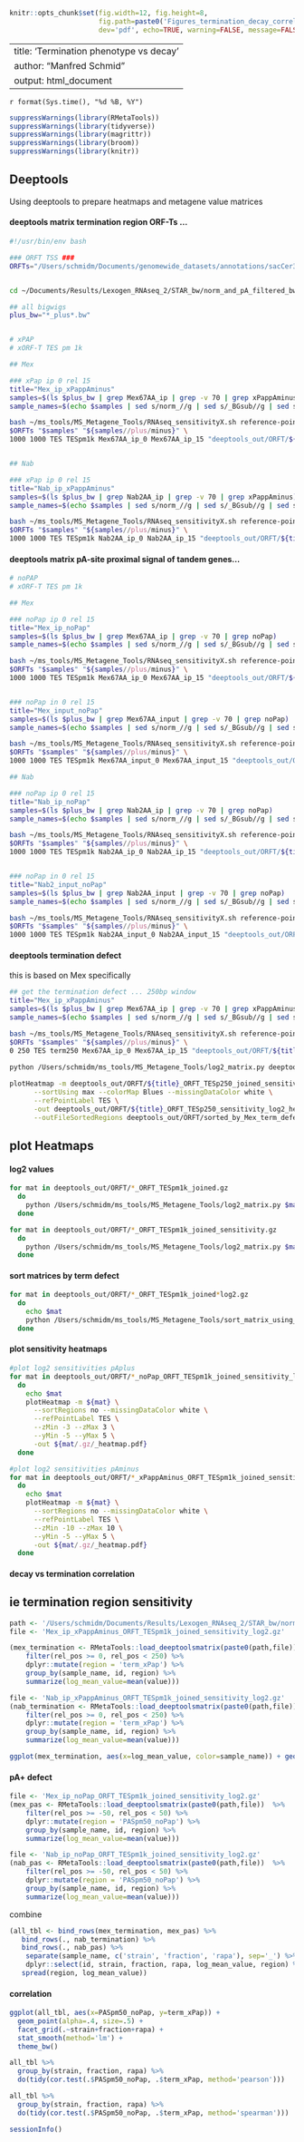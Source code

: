 ```r
knitr::opts_chunk$set(fig.width=12, fig.height=8, 
                      fig.path=paste0('Figures_termination_decay_correlation/'), 
                      dev='pdf', echo=TRUE, warning=FALSE, message=FALSE, error=TRUE)
```

---
title: 'Termination phenotype vs decay'
author: "Manfred Schmid"
output: html_document
---

`r format(Sys.time(), "%d %B, %Y")`


```r
suppressWarnings(library(RMetaTools))
suppressWarnings(library(tidyverse))
suppressWarnings(library(magrittr))
suppressWarnings(library(broom))
suppressWarnings(library(knitr))
```


## Deeptools

Using deeptools to prepare heatmaps and metagene value matrices


#### deeptools matrix termination region ORF-Ts ...
```bash
#!/usr/bin/env bash

### ORFT TSS ###
ORFTs="/Users/schmidm/Documents/genomewide_datasets/annotations/sacCer3/Steinmetz_sacCer3_latin_ORFTs.bed"


cd ~/Documents/Results/Lexogen_RNAseq_2/STAR_bw/norm_and_pA_filtered_bw/

## all bigwigs
plus_bw="*_plus*.bw"


# xPAP
# xORF-T TES pm 1k

## Mex

### xPap ip 0 rel 15
title="Mex_ip_xPappAminus"
samples=$(ls $plus_bw | grep Mex67AA_ip | grep -v 70 | grep xPappAminus)
sample_names=$(echo $samples | sed s/norm_//g | sed s/_BGsub//g | sed s/_plus_KevinRoyAfiltered.bw//g)

bash ~/ms_tools/MS_Metagene_Tools/RNAseq_sensitivityX.sh reference-point \
$ORFTs "$samples" "${samples//plus/minus}" \
1000 1000 TES TESpm1k Mex67AA_ip_0 Mex67AA_ip_15 "deeptools_out/ORFT/${title}_ORFT_TESpm1k" "--binSize=50 --missingDataAsZero --averageTypeBins sum"


## Nab

### xPap ip 0 rel 15
title="Nab_ip_xPappAminus"
samples=$(ls $plus_bw | grep Nab2AA_ip | grep -v 70 | grep xPappAminus)
sample_names=$(echo $samples | sed s/norm_//g | sed s/_BGsub//g | sed s/_plus_KevinRoyAfiltered.bw//g)

bash ~/ms_tools/MS_Metagene_Tools/RNAseq_sensitivityX.sh reference-point \
$ORFTs "$samples" "${samples//plus/minus}" \
1000 1000 TES TESpm1k Nab2AA_ip_0 Nab2AA_ip_15 "deeptools_out/ORFT/${title}_ORFT_TESpm1k" "--binSize=50 --missingDataAsZero --averageTypeBins sum"

```

#### deeptools matrix pA-site proximal signal of tandem genes...
```bash
# noPAP
# xORF-T TES pm 1k

## Mex

### noPap ip 0 rel 15
title="Mex_ip_noPap"
samples=$(ls $plus_bw | grep Mex67AA_ip | grep -v 70 | grep noPap)
sample_names=$(echo $samples | sed s/norm_//g | sed s/_BGsub//g | sed s/_plus_KevinRoyAfiltered.bw//g)

bash ~/ms_tools/MS_Metagene_Tools/RNAseq_sensitivityX.sh reference-point \
$ORFTs "$samples" "${samples//plus/minus}" \
1000 1000 TES TESpm1k Mex67AA_ip_0 Mex67AA_ip_15 "deeptools_out/ORFT/${title}_ORFT_TESpm1k" "--binSize=50 --missingDataAsZero --averageTypeBins sum"


### noPap in 0 rel 15
title="Mex_input_noPap"
samples=$(ls $plus_bw | grep Mex67AA_input | grep -v 70 | grep noPap)
sample_names=$(echo $samples | sed s/norm_//g | sed s/_BGsub//g | sed s/_plus_KevinRoyAfiltered.bw//g)

bash ~/ms_tools/MS_Metagene_Tools/RNAseq_sensitivityX.sh reference-point \
$ORFTs "$samples" "${samples//plus/minus}" \
1000 1000 TES TESpm1k Mex67AA_input_0 Mex67AA_input_15 "deeptools_out/ORFT/${title}_ORFT_TESpm1k" "--binSize=50 --missingDataAsZero --averageTypeBins sum"

## Nab

### noPap ip 0 rel 15
title="Nab_ip_noPap"
samples=$(ls $plus_bw | grep Nab2AA_ip | grep -v 70 | grep noPap)
sample_names=$(echo $samples | sed s/norm_//g | sed s/_BGsub//g | sed s/_plus_KevinRoyAfiltered.bw//g)

bash ~/ms_tools/MS_Metagene_Tools/RNAseq_sensitivityX.sh reference-point \
$ORFTs "$samples" "${samples//plus/minus}" \
1000 1000 TES TESpm1k Nab2AA_ip_0 Nab2AA_ip_15 "deeptools_out/ORFT/${title}_ORFT_TESpm1k" "--binSize=50 --missingDataAsZero --averageTypeBins sum"


### noPap in 0 rel 15
title="Nab2_input_noPap"
samples=$(ls $plus_bw | grep Nab2AA_input | grep -v 70 | grep noPap)
sample_names=$(echo $samples | sed s/norm_//g | sed s/_BGsub//g | sed s/_plus_KevinRoyAfiltered.bw//g)

bash ~/ms_tools/MS_Metagene_Tools/RNAseq_sensitivityX.sh reference-point \
$ORFTs "$samples" "${samples//plus/minus}" \
1000 1000 TES TESpm1k Nab2AA_input_0 Nab2AA_input_15 "deeptools_out/ORFT/${title}_ORFT_TESpm1k" "--binSize=50 --missingDataAsZero --averageTypeBins sum"

```


#### deeptools termination defect

this is based on Mex specifically
```bash
## get the termination defect ... 250bp window
title="Mex_ip_xPappAminus"
samples=$(ls $plus_bw | grep Mex67AA_ip | grep -v 70 | grep xPappAminus)
sample_names=$(echo $samples | sed s/norm_//g | sed s/_BGsub//g | sed s/_plus_KevinRoyAfiltered.bw//g)

bash ~/ms_tools/MS_Metagene_Tools/RNAseq_sensitivityX.sh reference-point \
$ORFTs "$samples" "${samples//plus/minus}" \
0 250 TES term250 Mex67AA_ip_0 Mex67AA_ip_15 "deeptools_out/ORFT/${title}_ORFT_TESp250" "--binSize=50 --missingDataAsZero --averageTypeBins sum"

python /Users/schmidm/ms_tools/MS_Metagene_Tools/log2_matrix.py deeptools_out/ORFT/${title}_ORFT_TESp250_joined_sensitivity.gz
 
plotHeatmap -m deeptools_out/ORFT/${title}_ORFT_TESp250_joined_sensitivity_log2.gz \
      --sortUsing max --colorMap Blues --missingDataColor white \
      --refPointLabel TES \
      -out deeptools_out/ORFT/${title}_ORFT_TESp250_sensitivity_log2_heatmap.pdf \
      --outFileSortedRegions deeptools_out/ORFT/sorted_by_Mex_term_defect_250.bed

```


## plot Heatmaps

#### log2 values
```bash
for mat in deeptools_out/ORFT/*_ORFT_TESpm1k_joined.gz
  do
    python /Users/schmidm/ms_tools/MS_Metagene_Tools/log2_matrix.py $mat
  done

for mat in deeptools_out/ORFT/*_ORFT_TESpm1k_joined_sensitivity.gz
  do
    python /Users/schmidm/ms_tools/MS_Metagene_Tools/log2_matrix.py $mat
  done
```


#### sort matrices by term defect
```bash
for mat in deeptools_out/ORFT/*_ORFT_TESpm1k_joined*log2.gz
  do
    echo $mat
    python /Users/schmidm/ms_tools/MS_Metagene_Tools/sort_matrix_using_bed.py $mat deeptools_out/ORFT/sorted_by_Mex_term_defect_250.bed -o ${mat/.gz/_sorted_by_Mex_term250.gz}
  done
```


#### plot sensitivity heatmaps
```bash
#plot log2 sensitivities pAplus
for mat in deeptools_out/ORFT/*_noPap_ORFT_TESpm1k_joined_sensitivity_log2_sorted_by_Mex_term250.gz
  do
    echo $mat
    plotHeatmap -m ${mat} \
      --sortRegions no --missingDataColor white \
      --refPointLabel TES \
      --zMin -3 --zMax 3 \
      --yMin -5 --yMax 5 \
      -out ${mat/.gz/_heatmap.pdf}
  done

#plot log2 sensitivities pAminus
for mat in deeptools_out/ORFT/*_xPappAminus_ORFT_TESpm1k_joined_sensitivity_log2_sorted_by_Mex_term250.gz
  do
    echo $mat
    plotHeatmap -m ${mat} \
      --sortRegions no --missingDataColor white \
      --refPointLabel TES \
      --zMin -10 --zMax 10 \
      --yMin -5 --yMax 5 \
      -out ${mat/.gz/_heatmap.pdf}
  done

```


#### decay vs termination correlation

## ie termination region sensitivity  
```r
path <- '/Users/schmidm/Documents/Results/Lexogen_RNAseq_2/STAR_bw/norm_and_pA_filtered_bw/deeptools_out/ORFT/'
file <- 'Mex_ip_xPappAminus_ORFT_TESpm1k_joined_sensitivity_log2.gz'

(mex_termination <- RMetaTools::load_deeptoolsmatrix(paste0(path,file)) %>%
    filter(rel_pos >= 0, rel_pos < 250) %>%
    dplyr::mutate(region = 'term_xPap') %>%
    group_by(sample_name, id, region) %>%
    summarize(log_mean_value=mean(value)))
```

```r
file <- 'Nab_ip_xPappAminus_ORFT_TESpm1k_joined_sensitivity_log2.gz'
(nab_termination <- RMetaTools::load_deeptoolsmatrix(paste0(path,file)) %>%
    filter(rel_pos >= 0, rel_pos < 250) %>%
    dplyr::mutate(region = 'term_xPap') %>%
    group_by(sample_name, id, region) %>%
    summarize(log_mean_value=mean(value)))
```

```r
ggplot(mex_termination, aes(x=log_mean_value, color=sample_name)) + geom_density()
```



#### pA+ defect  
```r
file <- 'Mex_ip_noPap_ORFT_TESpm1k_joined_sensitivity_log2.gz'
(mex_pas <- RMetaTools::load_deeptoolsmatrix(paste0(path,file))  %>%
    filter(rel_pos >= -50, rel_pos < 50) %>%
    dplyr::mutate(region = 'PASpm50_noPap') %>%
    group_by(sample_name, id, region) %>%
    summarize(log_mean_value=mean(value)))
```

```r
file <- 'Nab_ip_noPap_ORFT_TESpm1k_joined_sensitivity_log2.gz'
(nab_pas <- RMetaTools::load_deeptoolsmatrix(paste0(path,file))  %>%
    filter(rel_pos >= -50, rel_pos < 50) %>%
    dplyr::mutate(region = 'PASpm50_noPap') %>%
    group_by(sample_name, id, region) %>%
    summarize(log_mean_value=mean(value)))
```

combine  
```r
(all_tbl <- bind_rows(mex_termination, mex_pas) %>%
   bind_rows(., nab_termination) %>%
   bind_rows(., nab_pas) %>%
    separate(sample_name, c('strain', 'fraction', 'rapa'), sep='_') %>%
    dplyr::select(id, strain, fraction, rapa, log_mean_value, region) %>%
   spread(region, log_mean_value))
```


#### correlation
```r
ggplot(all_tbl, aes(x=PASpm50_noPap, y=term_xPap)) +
  geom_point(alpha=.4, size=.5) +
  facet_grid(.~strain+fraction+rapa) +
  stat_smooth(method='lm') +
  theme_bw()
```


```r
all_tbl %>%
  group_by(strain, fraction, rapa) %>%
  do(tidy(cor.test(.$PASpm50_noPap, .$term_xPap, method='pearson')))
```

```r
all_tbl %>%
  group_by(strain, fraction, rapa) %>%
  do(tidy(cor.test(.$PASpm50_noPap, .$term_xPap, method='spearman')))
```

```r
sessionInfo()
```
